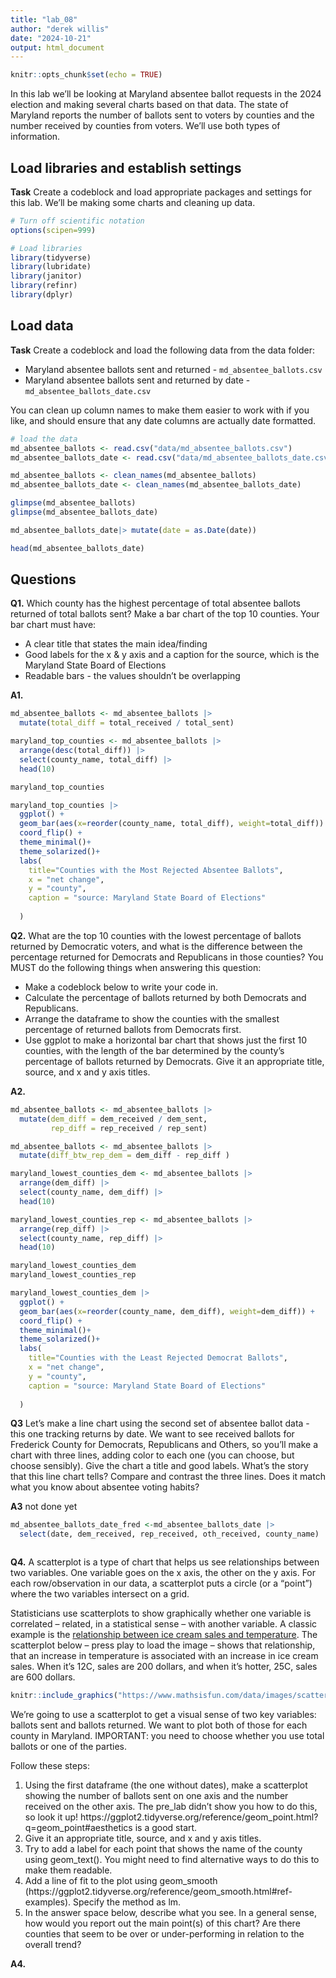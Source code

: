 ```yaml
---
title: "lab_08"
author: "derek willis"
date: "2024-10-21"
output: html_document
---
```


```r
knitr::opts_chunk$set(echo = TRUE)
```

In this lab we'll be looking at Maryland absentee ballot requests in the 2024 election and making several charts based on that data. The state of Maryland reports the number of ballots sent to voters by counties and the number received by counties from voters. We'll use both types of information.

## Load libraries and establish settings

**Task** Create a codeblock and load appropriate packages and settings for this lab. We'll be making some charts and cleaning up data.

```r
# Turn off scientific notation
options(scipen=999)

# Load libraries
library(tidyverse)
library(lubridate)
library(janitor)
library(refinr)
library(dplyr)
```

## Load data

**Task** Create a codeblock and load the following data from the data folder:

-   Maryland absentee ballots sent and returned - `md_absentee_ballots.csv`
-   Maryland absentee ballots sent and returned by date - `md_absentee_ballots_date.csv`

You can clean up column names to make them easier to work with if you like, and should ensure that any date columns are actually date formatted.

```r
# load the data
md_absentee_ballots <- read.csv("data/md_absentee_ballots.csv")
md_absentee_ballots_date <- read.csv("data/md_absentee_ballots_date.csv")

md_absentee_ballots <- clean_names(md_absentee_ballots)
md_absentee_ballots_date <- clean_names(md_absentee_ballots_date)

glimpse(md_absentee_ballots)
glimpse(md_absentee_ballots_date)
```


```r

md_absentee_ballots_date|> mutate(date = as.Date(date))

head(md_absentee_ballots_date)

```
## Questions

**Q1.** Which county has the highest percentage of total absentee ballots returned of total ballots sent? Make a bar chart of the top 10 counties. Your bar chart must have:

-   A clear title that states the main idea/finding
-   Good labels for the x & y axis and a caption for the source, which is the Maryland State Board of Elections
-   Readable bars - the values shouldn't be overlapping

**A1.** 

```r
md_absentee_ballots <- md_absentee_ballots |> 
  mutate(total_diff = total_received / total_sent)

maryland_top_counties <- md_absentee_ballots |>
  arrange(desc(total_diff)) |>
  select(county_name, total_diff) |> 
  head(10)

maryland_top_counties
```
```r
maryland_top_counties |>
  ggplot() +
  geom_bar(aes(x=reorder(county_name, total_diff), weight=total_diff)) + 
  coord_flip() + 
  theme_minimal()+ 
  theme_solarized()+
  labs(
    title="Counties with the Most Rejected Absentee Ballots",
    x = "net change",
    y = "county",
    caption = "source: Maryland State Board of Elections"
    
  )


```


**Q2.** What are the top 10 counties with the lowest percentage of ballots returned by Democratic voters, and what is the difference between the percentage returned for Democrats and Republicans in those counties? You MUST do the following things when answering this question:

-   Make a codeblock below to write your code in.
-   Calculate the percentage of ballots returned by both Democrats and Republicans.
-   Arrange the dataframe to show the counties with the smallest percentage of returned ballots from Democrats first.
-   Use ggplot to make a horizontal bar chart that shows just the first 10 counties, with the length of the bar determined by the county's percentage of ballots returned by Democrats. Give it an appropriate title, source, and x and y axis titles.

**A2.**

```r
md_absentee_ballots <- md_absentee_ballots |> 
  mutate(dem_diff = dem_received / dem_sent,
         rep_diff = rep_received / rep_sent)

md_absentee_ballots <- md_absentee_ballots |> 
  mutate(diff_btw_rep_dem = dem_diff - rep_diff )

maryland_lowest_counties_dem <- md_absentee_ballots |>
  arrange(dem_diff) |>
  select(county_name, dem_diff) |> 
  head(10)

maryland_lowest_counties_rep <- md_absentee_ballots |>
  arrange(rep_diff) |>
  select(county_name, rep_diff) |> 
  head(10)

maryland_lowest_counties_dem
maryland_lowest_counties_rep
```
```r
maryland_lowest_counties_dem |>
  ggplot() +
  geom_bar(aes(x=reorder(county_name, dem_diff), weight=dem_diff)) + 
  coord_flip() + 
  theme_minimal()+ 
  theme_solarized()+
  labs(
    title="Counties with the Least Rejected Democrat Ballots",
    x = "net change",
    y = "county",
    caption = "source: Maryland State Board of Elections"
    
  )

```

**Q3** Let's make a line chart using the second set of absentee ballot data - this one tracking returns by date. We want to see received ballots for Frederick County for Democrats, Republicans and Others, so you'll make a chart with three lines, adding color to each one (you can choose, but choose sensibly). Give the chart a title and good labels. What's the story that this line chart tells? Compare and contrast the three lines. Does it match what you know about absentee voting habits?

**A3** not done yet


```r
md_absentee_ballots_date_fred <-md_absentee_ballots_date |>
  select(date, dem_received, rep_received, oth_received, county_name)
```

```r

```

**Q4.** A scatterplot is a type of chart that helps us see relationships between two variables. One variable goes on the x axis, the other on the y axis. For each row/observation in our data, a scatterplot puts a circle (or a "point") where the two variables intersect on a grid.

Statisticians use scatterplots to show graphically whether one variable is correlated -- related, in a statistical sense -- with another variable. A classic example is the [relationship between ice cream sales and temperature](https://www.mathsisfun.com/data/scatter-xy-plots.html). The scatterplot below -- press play to load the image -- shows that relationship, that an increase in temperature is associated with an increase in ice cream sales. When it's 12C, sales are 200 dollars, and when it's hotter, 25C, sales are 600 dollars.

```r
knitr::include_graphics("https://www.mathsisfun.com/data/images/scatter-ice-cream1.svg")
```

We're going to use a scatterplot to get a visual sense of two key variables: ballots sent and ballots returned. We want to plot both of those for each county in Maryland. IMPORTANT: you need to choose whether you use total ballots or one of the parties.

Follow these steps:

1. Using the first dataframe (the one without dates), make a scatterplot showing the number of ballots sent on one axis and the number received on the other axis. The pre_lab didn't show you how to do this, so look it up! https://ggplot2.tidyverse.org/reference/geom_point.html?q=geom_point#aesthetics is a good start.
2. Give it an appropriate title, source, and x and y axis titles.
3. Try to add a label for each point that shows the name of the county using geom_text(). You might need to find alternative ways to do this to make them readable.
4. Add a line of fit to the plot using geom_smooth (https://ggplot2.tidyverse.org/reference/geom_smooth.html#ref-examples). Specify the method as lm.
5. In the answer space below, describe what you see. In a general sense, how would you report out the main point(s) of this chart? Are there counties that seem to be over or under-performing in relation to the overall trend?

**A4.** 

```r

  
```
